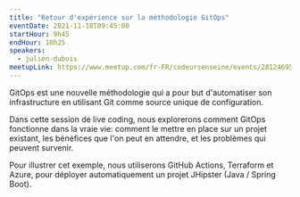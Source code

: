 ```yaml
---
title: "Retour d'expérience sur la méthodologie GitOps"
eventDate: 2021-11-18T09:45:00
startHour: 9h45
endHour: 10h25
speakers:
  - julien-dubois
meetupLink: https://www.meetup.com/fr-FR/codeursenseine/events/281246952/
---
```


GitOps est une nouvelle méthodologie qui a pour but d'automatiser son infrastructure en utilisant Git comme source unique de configuration.

Dans cette session de live coding, nous explorerons comment GitOps fonctionne dans la vraie vie: comment le mettre en place sur un projet existant, les bénéfices que l'on peut en attendre, et les problèmes qui peuvent survenir.

Pour illustrer cet exemple, nous utiliserons GitHub Actions, Terraform et Azure, pour déployer automatiquement un projet JHipster (Java / Spring Boot).

